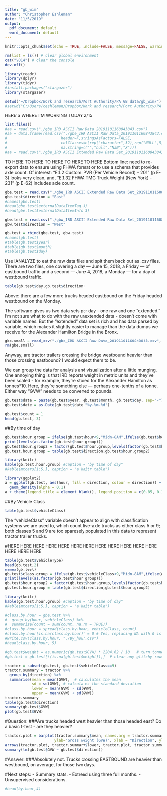 ```yaml
---
title: "gb_wim"
author: "Christopher Eshleman"
date: "11/5/2019"
output:
  pdf_document: default
  word_document: default
---
```


```r
knitr::opts_chunk$set(echo = TRUE, include=FALSE, message=FALSE, warnings=FALSE)
```

```r
rm(list = ls()) # clear global environment 
cat("\014") # clear the console 
dev.off() 

library(readr)
library(dplyr) 
library(tidyr) 
#install.packages("stargazer") 
library(stargazer) 
```

```r
setwd("~/Dropbox/Work and research/Port Authority/PA GB data/gb_wim/") #/PA data & analysis/PA WIM
#setwd("C:/Users/ceshleman/Dropbox/Work and research/Port Authority/PA data & analysis/PA WIM/PA GB data/gb_wim")
```

HERE'S WHERE I'M WORKING TODAY 2/15

```r
list.files() 
#aa = read.csv("./gbe_IRD ASCII Raw Data_20191101160843843.csv") 
#aa = data.frame(read.csv("./gbe_IRD ASCII Raw Data_20191101160843843.csv",
#                        header=F,stringsAsFactors=FALSE,
#                        colClasses=c(rep("character",32),rep("NULL",5)),
#                        na.string=c("","null","NaN","X")))
#aa = read.csv("./gbe_IRD ASCII Extended Raw Data Set_20191101160843843.csv")
```

TO HERE TO HERE TO HERE TO HERE TO HERE
Bottom line: need to re-export data to ensure using FHWA format or to use a schema that provides axle count. 
Of interest: 
"E.1.2 Custom: PVR (Per Vehicle Record) – 201" (p E-3) looks very clean, and,
"E.1.32 FHWA TMG Truck Weight (New York) - 231" (p E-62) includes axle count. 

```r

gbe.test = read.csv("./gbe_IRD ASCII Extended Raw Data Set_20191101160843843.csv") 
gbe.test$direction = "East" 
#names(gbe.test) 
#head(gbe.test$externalDataItemTag.3)
#head(gbe.test$externalDataItemInfo.3)

gbw.test = read.csv("./gbw_IRD ASCII Extended Raw Data Set_20191101160811755.csv") 
gbw.test$direction = "West" 

gb.test = rbind(gbe.test, gbw.test) 
#names(gb.test) 
#table(gb.test$year)
#table(gb.test$month) 
#table(gb.test$day) 
```

Use iANALYZE to eat the raw data files and spit them back out as .csv files. There are two files, one covering a day — June 15, 2018, a Friday — of eastbound traffic and a second — June 4, 2018, a Monday — for a day of westbound traffic. 

```r
table(gb.test$day,gb.test$direction) 
```

Above: there are a few more trucks headed eastbound on the Friday headed westbound on the Monday. 

The software gives us two data sets per day - one raw and one "extended." I'm not sure what to do with the raw unextended data - doesn't come with variable names. But the "extended" data set is rich and has data parsed by variable, which makes it slightly easier to manage than the data dumps we receive for the Alexander Hamilton Bridge in the Bronx. 

```r
gbe.small = read_csv("./gbe_IRD ASCII Raw Data_20191101160843843.csv", skip=0) 
rm(gbe.small) 
```

Anyway, are tractor trailers crossing the bridge westbound heavier than those crossing eastbound? I would expect them to be. 

We can group the data for analysis and visualization after a little munging. One annoying thing is that IRD reports weight in metric units and they've been scaled - for example, they're stored for the Alexander Hamilton as tonnes*10. Here, they're something else — perhaps one-tenths of a tonne. Either way "GVW" needs to be converted to pounds.

```r
gb.test$date = paste(gb.test$year, gb.test$month, gb.test$day, sep="-")
gb.test$date = as.Date(gb.test$date,"%y-%m-%d") 

gb.test$count = 1 
head(gb.test, 3) 
```

##By time of day
```r
gb.test$hour.group = ifelse(gb.test$hour<9,"Midn-8AM",ifelse(gb.test$hour>=9 & gb.test$hour<=16,"8AM-4PM","4PM-Midn"))
print(levels(as.factor(gb.test$hour.group)))
gb.test$hour.group2 = factor(gb.test$hour.group,levels(factor(gb.test$hour.group))[c(3,2,1)])
gb.test.hour.group = table(gb.test$direction,gb.test$hour.group2)
```

```r
library(knitr) 
kable(gb.test.hour.group) #caption = "by time of day"
#kable(mtcars[1:5,], caption = "a knitr table") 
```

```r
library(ggplot2) 
a = ggplot(gb.test, aes(hour, fill = direction, colour = direction)) +
  geom_density(alpha = 0.1) 
a + theme(legend.title = element_blank(), legend.position = c(0.85, 0.15)) + ylab("")
```

##By Vehicle Class 
```r
table(gb.test$vehicleClass) 
```

The "vehicleClass" variable doesn't appear to align with classification systems we are used to, which count five-axle trucks as either class 5 or 9; both classes 5 and 9 are too sparesely populated in this data to represent tractor trailer trucks. 

#HERE HERE HERE HERE HERE HERE HERE HERE HERE HERE HERE HERE HERE HERE HERE 

```r
table(gb.test$vehicleType) 
head(gb.test,2) 
names(gb.test) 
gb.test$class.group = ifelse(gb.test$vehicleClass<9,"Midn-8AM",ifelse(gb.test$hour>=9 & gb.test$hour<=16,"8AM-4PM","4PM-Midn"))
print(levels(as.factor(gb.test$hour.group)))
gb.test$hour.group2 = factor(gb.test$hour.group,levels(factor(gb.test$hour.group))[c(3,2,1)])
gb.test.hour.group = table(gb.test$direction,gb.test$hour.group2)
```

```r
library(knitr) 
kable(gb.test.hour.group) #caption = "by time of day"
#kable(mtcars[1:5,], caption = "a knitr table") 
```


```r
#class.by.hour = gbe.test %>% 
#  group_by(hour, vehicleClass) %>% 
#  summarize(count = sum(count, na.rm = TRUE)) 
#class.by.hour = spread(class.by.hour, vehicleClass, count) 
#class.by.hour[is.na(class.by.hour)] = 0 # Yes, replacing NA with 0 is appropriate here. 
#write.csv(class.by.hour, "./By_hour.csv") 
#head(class.by.hour, 5) 
```


```r
#gb.test$weight = as.numeric(gb.test$GVW) * 2204.62 / 10   # turn tonnes or whatever into pounds 
#gb.test = gb.test[!(is.na(gb.test$weight)),]  # clear any glitchy rows without weights, as they'll mess things up 
```


```r
tractor = subset(gb.test, gb.test$vehicleClass==9) 
tractor.summary = tractor %>% 
  group_by(direction) %>%   
  summarise(mean = mean(GVW),  # calculates the mean
            sd = sd(GVW), # calculates the standard deviation
            lower = mean(GVW) - sd(GVW),
            upper = mean(GVW) + sd(GVW)) 
tractor.summary 
table(gb.test$direction) 
summary(gb.test$GVW) 
plot(gb.test$GVW)
```

#Question: 
###Are trucks headed west heavier than those headed east? 
Do a basic t-test - are they heavier? 

```r
tractor.plot = barplot(tractor.summary$mean, names.arg = tractor.summary$direction,
                      ylab="Gross weight (GVW)", xlab = "Direction", ylim=c(0,60), col='blue')
arrows(tractor.plot, tractor.summary$lower, tractor.plot, tractor.summary$upper, angle=90, code=3) 
summary(lm(gb.test$GVW ~ gb.test$direction)) 
```

#Answer:
###Absolutely not. 
Trucks crossing EASTBOUND are heavier than westbound, on average, for those two days.

#Next steps:
- Summary stats. 
- Extrend using three full months. 
- Unsupervised considerations. 

```r
#head(by.hour,4) 
```

